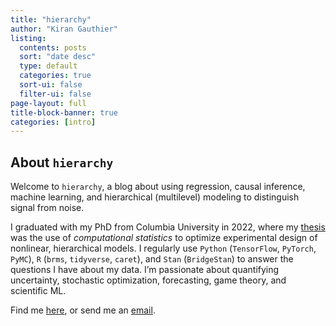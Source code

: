 ```yaml
---
title: "hierarchy"
author: "Kiran Gauthier"
listing:
  contents: posts
  sort: "date desc"
  type: default
  categories: true
  sort-ui: false
  filter-ui: false
page-layout: full
title-block-banner: true
categories: [intro]
---
```


## About `hierarchy`

Welcome to `hierarchy`, a blog about using regression, causal inference, machine learning, and hierarchical (multilevel) modeling to distinguish signal from noise.

I graduated with my PhD from Columbia University in 2022, where my [thesis](https://clio.columbia.edu/catalog/16899459?counter=1) was the use of *computational statistics* to optimize experimental design of nonlinear, hierarchical models. I regularly use `Python` (`TensorFlow`, `PyTorch`, `PyMC`), `R` (`brms`, `tidyverse`, `caret`), and `Stan` (`BridgeStan`) to answer the questions I have about my data. I'm passionate about quantifying uncertainty, stochastic optimization, forecasting, game theory, and scientific ML.

Find me [here](https://www.linkedin.com/in/kiran-gauthier/), or send me an [email](mailto:kiran.gauthier@columbia.edu).
